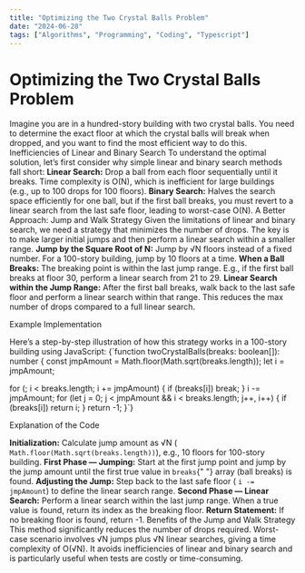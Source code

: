 ```yaml
---
title: "Optimizing the Two Crystal Balls Problem"
date: "2024-06-28"
tags: ["Algorithms", "Programming", "Coding", "Typescript"]
---
```


# Optimizing the Two Crystal Balls Problem

<AnimatedParagraph>
  Imagine you are in a hundred-story building with two crystal balls. You need
  to determine the exact floor at which the crystal balls will break when
  dropped, and you want to find the most efficient way to do this.
</AnimatedParagraph>

<AnimatedHeading level={2}>
  Inefficiencies of Linear and Binary Search
</AnimatedHeading>

<AnimatedParagraph>
  To understand the optimal solution, let’s first consider why simple linear and
  binary search methods fall short:
</AnimatedParagraph>

<AnimatedList>
  <AnimatedListItem>
    <strong>Linear Search:</strong> Drop a ball from each floor sequentially
    until it breaks. Time complexity is O(N), which is inefficient for large
    buildings (e.g., up to 100 drops for 100 floors).
  </AnimatedListItem>
  <AnimatedListItem>
    <strong>Binary Search:</strong> Halves the search space efficiently for one
    ball, but if the first ball breaks, you must revert to a linear search from
    the last safe floor, leading to worst-case O(N).
  </AnimatedListItem>
</AnimatedList>

<AnimatedHeading level={2}>
  A Better Approach: Jump and Walk Strategy
</AnimatedHeading>

<AnimatedParagraph>
  Given the limitations of linear and binary search, we need a strategy that
  minimizes the number of drops. The key is to make larger initial jumps and
  then perform a linear search within a smaller range.
</AnimatedParagraph>

<AnimatedList>
  <AnimatedListItem>
    <strong>Jump by the Square Root of N:</strong> Jump by √N floors instead of
    a fixed number. For a 100-story building, jump by 10 floors at a time.
  </AnimatedListItem>
  <AnimatedListItem>
    <strong>When a Ball Breaks:</strong> The breaking point is within the last
    jump range. E.g., if the first ball breaks at floor 30, perform a linear
    search from 21 to 29.
  </AnimatedListItem>
  <AnimatedListItem>
    <strong>Linear Search within the Jump Range:</strong> After the first ball
    breaks, walk back to the last safe floor and perform a linear search within
    that range. This reduces the max number of drops compared to a full linear
    search.
  </AnimatedListItem>
</AnimatedList>

<AnimatedHeading level={2}>Example Implementation</AnimatedHeading>

<AnimatedParagraph>
  Here’s a step-by-step illustration of how this strategy works in a 100-story
  building using JavaScript:
</AnimatedParagraph>

<AnimatedCode>
{`function twoCrystalBalls(breaks: boolean[]): number {
  const jmpAmount = Math.floor(Math.sqrt(breaks.length));
  let i = jmpAmount;

for (; i < breaks.length; i += jmpAmount) {
if (breaks[i]) break;
}
i -= jmpAmount;
for (let j = 0; j < jmpAmount && i < breaks.length; j++, i++) {
if (breaks[i]) return i;
}
return -1;
}`}

</AnimatedCode>

<AnimatedHeading level={2}>Explanation of the Code</AnimatedHeading>

<AnimatedList>
  <AnimatedListItem>
    <strong>Initialization:</strong> Calculate jump amount as √N (
    <code>Math.floor(Math.sqrt(breaks.length))</code>), e.g., 10 floors for
    100-story building.
  </AnimatedListItem>
  <AnimatedListItem>
    <strong>First Phase — Jumping:</strong> Start at the first jump point and
    jump by the jump amount until the first true value in <code>breaks</code>{" "}
    array (ball breaks) is found.
  </AnimatedListItem>
  <AnimatedListItem>
    <strong>Adjusting the Jump:</strong> Step back to the last safe floor (
    <code>i -= jmpAmount</code>) to define the linear search range.
  </AnimatedListItem>
  <AnimatedListItem>
    <strong>Second Phase — Linear Search:</strong> Perform a linear search
    within the last jump range. When a true value is found, return its index as
    the breaking floor.
  </AnimatedListItem>
  <AnimatedListItem>
    <strong>Return Statement:</strong> If no breaking floor is found, return -1.
  </AnimatedListItem>
</AnimatedList>

<AnimatedHeading level={2}>
  Benefits of the Jump and Walk Strategy
</AnimatedHeading>

<AnimatedParagraph>
  This method significantly reduces the number of drops required. Worst-case
  scenario involves √N jumps plus √N linear searches, giving a time complexity
  of O(√N). It avoids inefficiencies of linear and binary search and is
  particularly useful when tests are costly or time-consuming.
</AnimatedParagraph>
